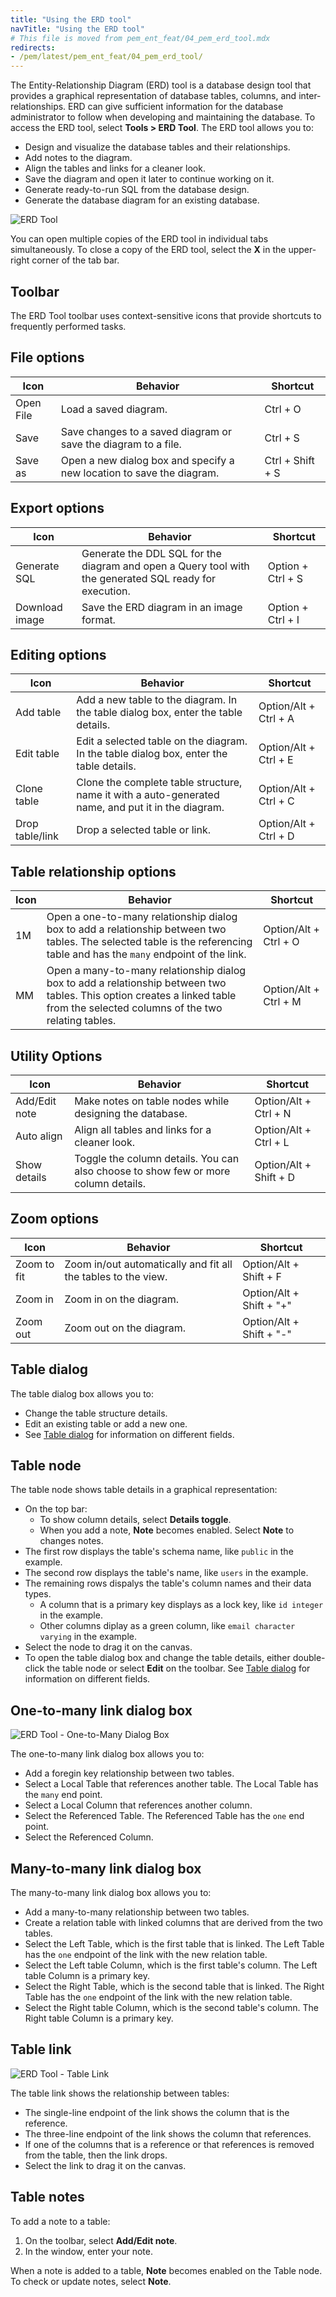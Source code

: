```yaml
---
title: "Using the ERD tool"
navTitle: "Using the ERD tool"
# This file is moved from pem_ent_feat/04_pem_erd_tool.mdx
redirects:
- /pem/latest/pem_ent_feat/04_pem_erd_tool/
---
```


The Entity-Relationship Diagram (ERD) tool is a database design tool that provides a graphical representation of database tables, columns, and inter-relationships. ERD can give sufficient information for the database administrator to follow when developing and maintaining the database. To access the ERD tool, select **Tools > ERD Tool**. The ERD tool allows you to:

-   Design and visualize the database tables and their relationships.
-   Add notes to the diagram.
-   Align the tables and links for a cleaner look.
-   Save the diagram and open it later to continue working on it.
-   Generate ready-to-run SQL from the database design.
-   Generate the database diagram for an existing database.

![ERD Tool](images/erd_tool.png)

You can open multiple copies of the ERD tool in individual tabs simultaneously. To close a copy of the ERD tool, select the **X** in the upper-right corner of the tab bar.

## Toolbar

The ERD Tool toolbar uses context-sensitive icons that provide shortcuts to frequently performed tasks. 

## File options

| Icon        | Behavior                                                                                                       | Shortcut         |
| ----------- | -------------------------------------------------------------------------------------------------------------- | ---------------- |
| Open File   | Load a saved diagram.                                                 | Ctrl + O         |
| Save        | Save changes to a saved diagram or save the diagram to a file. | Ctrl + S         |
| Save as     | Open a new dialog box and specify a new location to save the diagram.               | Ctrl + Shift + S |

## Export options

| Icon             | Behavior                                                                                                                                | Shortcut          |
| ---------------- | --------------------------------------------------------------------------------------------------------------------------------------- | ----------------- |
| Generate SQL     | Generate the DDL SQL for the diagram and open a Query tool with the generated SQL ready for execution. | Option + Ctrl + S |
| Download image   | Save the ERD diagram in an image format.                                                              | Option + Ctrl + I |

## Editing options

| Icon              | Behavior                                                                                                                                                                    | Shortcut              |
| ----------------- | --------------------------------------------------------------------------------------------------------------------------------------------------------------------------- | --------------------- |
| Add table         | Add a new table to the diagram. In the table dialog box, enter the table details.                                        | Option/Alt + Ctrl + A |
| Edit table        | Edit a selected table on the diagram. In the table dialog box, enter the table details. | Option/Alt + Ctrl + E |
| Clone table       | Clone the complete table structure, name it with a auto-generated name, and put it in the diagram.                                                      | Option/Alt + Ctrl + C |
| Drop table/link   | Drop a selected table or link.                                                   | Option/Alt + Ctrl + D |

## Table relationship options

| Icon | Behavior                                                                                                                                                                                                                | Shortcut              |
| ---- | ----------------------------------------------------------------------------------------------------------------------------------------------------------------------------------------------------------------------- | --------------------- |
| 1M   | Open a one-to-many relationship dialog box to add a relationship between two tables. The selected table is the referencing table and has the `many` endpoint of the link.               | Option/Alt + Ctrl + O |
| MM   | Open a many-to-many relationship dialog box to add a relationship between two tables. This option creates a linked table from the selected columns of the two relating tables.  | Option/Alt + Ctrl + M |

## Utility Options

| Icon            | Behavior                                                                                                     | Shortcut               |
| --------------- | ------------------------------------------------------------------------------------------------------------ | ---------------------- |
| Add/Edit note   | Make notes on table nodes while designing the database.                                | Option/Alt + Ctrl + N  |
| Auto align      | Align all tables and links for a cleaner look.                           | Option/Alt + Ctrl + L  |
| Show details    | Toggle the column details. You can also choose to show few or more column details. | Option/Alt + Shift + D |

## Zoom options

| Icon          | Behavior                                                                           | Shortcut                 |
| ------------- | ---------------------------------------------------------------------------------- | ------------------------ |
| Zoom to fit   | Zoom in/out automatically and fit all the tables to the view. | Option/Alt + Shift + F   |
| Zoom in       | Zoom in on the diagram.                                          | Option/Alt + Shift + "+" |
| Zoom out      | Zoom out on the diagram.                                         | Option/Alt + Shift + "-" |

## Table dialog

The table dialog box allows you to:

-   Change the table structure details.
-   Edit an existing table or add a new one.
-   See [Table dialog](pem_online_help/05_toc_pem_management_basics/12_modifying_tables/10_table_dialog) for information on different fields.

## Table node

The table node shows table details in a graphical representation:

- On the top bar: 
   - To show column details, select **Details toggle**. 
   - When you add a note, **Note** becomes enabled. Select **Note** to changes notes. 
- The first row displays the table's schema name, like `public` in the example.
- The second row displays the table's name, like `users` in the example.
- The remaining rows dispalys the table's column names and their data types. 
   - A column that is a primary key displays as a lock key, like `id integer` in the example. 
   - Other columns diplay as a green column, like `email character varying` in the example.
- Select the node to drag it on the canvas.
- To open the table dialog box and change the table details, either double-click the table node or select **Edit** on the toolbar. See [Table dialog](pem_online_help/05_toc_pem_management_basics/12_modifying_tables/10_table_dialog) for information on different fields.

## One-to-many link dialog box

![ERD Tool - One-to-Many Dialog Box](images/erd_1m_dialog.png)

The one-to-many link dialog box allows you to:

-   Add a foregin key relationship between two tables.
-   Select a Local Table that references another table. The Local Table has the `many` end point.
-   Select a Local Column that references another column.
-   Select the Referenced Table. The Referenced Table has the `one` end point.
-   Select the Referenced Column. 

## Many-to-many link dialog box

The many-to-many link dialog box allows you to:

-   Add a many-to-many relationship between two tables.
-   Create a relation table with linked columns that are derived from the two tables.
-   Select the Left Table, which is the first table that is linked. The Left Table has the `one` endpoint of the link with the new relation table.
-   Select the Left table Column, which is the first table's column. The Left table Column is a primary key.
-   Select the Right Table, which is the second table that is linked. The Right Table has the `one` endpoint of the link with the new relation table.
-   Select the Right table Column, which is the second table's column. The Right table Column is a primary key.

## Table link

![ERD Tool - Table Link](images/erd_table_link.png)

The table link shows the relationship between tables:

-   The single-line endpoint of the link shows the column that is the reference.
-   The three-line endpoint of the link shows the column that references.
-   If one of the columns that is a reference or that references is removed from the table, then the link drops.
-   Select the link to drag it on the canvas.

## Table notes

To add a note to a table:

1. On the toolbar, select **Add/Edit note**.
1. In the window, enter your note.

When a note is added to a table, **Note** becomes enabled on the Table node. To check or update notes, select **Note**.
